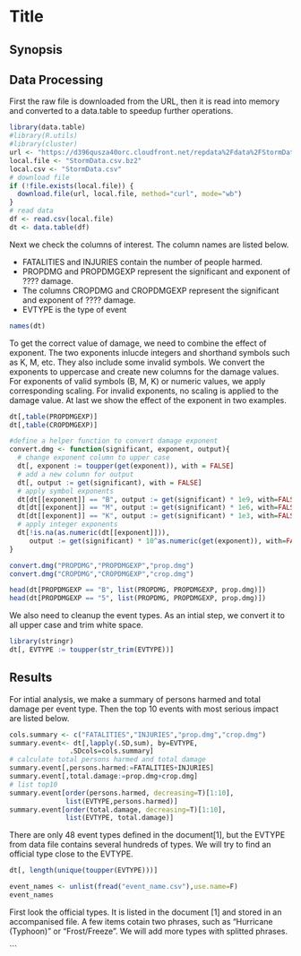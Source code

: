 Title
========================================================

## Synopsis

## Data Processing
First the raw file is downloaded from the URL, then it is read into memory and converted to a data.table to speedup further operations.

```r
library(data.table)
#library(R.utils)
#library(cluster)
url <- "https://d396qusza40orc.cloudfront.net/repdata%2Fdata%2FStormData.csv.bz2"
local.file <- "StormData.csv.bz2"
local.csv <- "StormData.csv"
# download file
if (!file.exists(local.file)) {
  download.file(url, local.file, method="curl", mode="wb")  
}
# read data
df <- read.csv(local.file)
dt <- data.table(df)
```
Next we check the columns of interest.  The column names are listed below. 

* FATALITIES and INJURIES contain the number of people harmed.  
* PROPDMG and PROPDMGEXP represent the significant and exponent of ???? damage.  
* The columns CROPDMG and CROPDMGEXP represent the significant and exponent of ???? damage.
* EVTYPE is the type of event
```r
names(dt)
```
To get the correct value of damage, we need to combine the effect of exponent.  The two exponents inlucde integers and shorthand symbols such as K, M, etc.  They also include some invalid symbols.  We convert the exponents to uppercase and create new columns for the damage values.  For exponents of valid symbols (B, M, K) or numeric values, we apply corresponding scaling.  For invalid exponents, no scaling is applied to the damage value.  At last we show the effect of the exponent in two examples.

```r
dt[,table(PROPDMGEXP)]
dt[,table(CROPDMGEXP)]

#define a helper function to convert damage exponent
convert.dmg <- function(significant, exponent, output){
  # change exponent column to upper case
  dt[, exponent := toupper(get(exponent)), with = FALSE]
  # add a new column for output
  dt[, output := get(significant), with = FALSE]
  # apply symbol exponents
  dt[dt[[exponent]] == "B", output := get(significant) * 1e9, with=FALSE]
  dt[dt[[exponent]] == "M", output := get(significant) * 1e6, with=FALSE]  
  dt[dt[[exponent]] == "K", output := get(significant) * 1e3, with=FALSE]  
  # apply integer exponents
  dt[!is.na(as.numeric(dt[[exponent]])), 
     output := get(significant) * 10^as.numeric(get(exponent)), with=FALSE]  
}

convert.dmg("PROPDMG","PROPDMGEXP","prop.dmg")
convert.dmg("CROPDMG","CROPDMGEXP","crop.dmg")

head(dt[PROPDMGEXP == "B", list(PROPDMG, PROPDMGEXP, prop.dmg)])
head(dt[PROPDMGEXP == "5", list(PROPDMG, PROPDMGEXP, prop.dmg)])
```

We also need to cleanup the event types.  As an intial step, we convert it to all upper case and trim white space.  

```r
library(stringr)
dt[, EVTYPE := toupper(str_trim(EVTYPE))]
```

## Results
For intial analysis, we make a summary of persons harmed and total damage per event type.  Then the top 10 events with most serious impact are listed below.
```r
cols.summary <- c("FATALITIES","INJURIES","prop.dmg","crop.dmg")
summary.event<- dt[,lapply(.SD,sum), by=EVTYPE, 
               .SDcols=cols.summary]
# calculate total persons harmed and total damage
summary.event[,persons.harmed:=FATALITIES+INJURIES]
summary.event[,total.damage:=prop.dmg+crop.dmg]
# list top10
summary.event[order(persons.harmed, decreasing=T)[1:10],
              list(EVTYPE,persons.harmed)]
summary.event[order(total.damage, decreasing=T)[1:10],
              list(EVTYPE, total.damage)]
```

There are only 48 event types defined in the document[1], but the EVTYPE from data file contains several hundreds of types.  We will try to find an official type close to the EVTYPE.

```r
dt[, length(unique(toupper(EVTYPE)))]

event_names <- unlist(fread("event_name.csv"),use.name=F)
event_names
```

First look the official types.  It is listed in the document [1] and stored in an accompanised file.  A few items cotain two phrases, such as "Hurricane (Typhoon)" or "Frost/Freeze".  We will add more types with splitted phrases.

```

